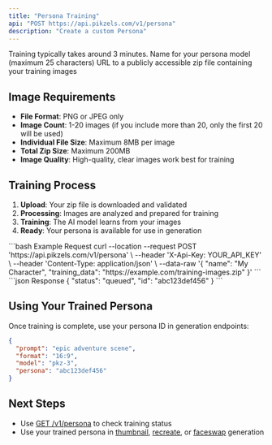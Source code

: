 ```yaml
---
title: "Persona Training"
api: "POST https://api.pikzels.com/v1/persona"
description: "Create a custom Persona"
---
```


<Warning>
Training typically takes around 3 minutes.
</Warning>

<ParamField body="name" type="string" required>
  Name for your persona model (maximum 25 characters)
</ParamField>

<ParamField body="training_data" type="string" required>
  URL to a publicly accessible zip file containing your training images
</ParamField>

## Image Requirements

- **File Format**: PNG or JPEG only
- **Image Count**: 1-20 images (if you include more than 20, only the first 20 will be used)
- **Individual File Size**: Maximum 8MB per image
- **Total Zip Size**: Maximum 200MB
- **Image Quality**: High-quality, clear images work best for training

## Training Process

1. **Upload**: Your zip file is downloaded and validated
2. **Processing**: Images are analyzed and prepared for training
3. **Training**: The AI model learns from your images
4. **Ready**: Your persona is available for use in generation

<RequestExample>
```bash Example Request
curl --location --request POST 'https://api.pikzels.com/v1/persona' \
--header 'X-Api-Key: YOUR_API_KEY' \
--header 'Content-Type: application/json' \
--data-raw '{
  "name": "My Character",
  "training_data": "https://example.com/training-images.zip"
}'
```
</RequestExample>

<ResponseExample>
```json Response
{
  "status": "queued",
  "id": "abc123def456"
}
```
</ResponseExample>

## Using Your Trained Persona

Once training is complete, use your persona ID in generation endpoints:

```json
{
  "prompt": "epic adventure scene",
  "format": "16:9", 
  "model": "pkz-3",
  "persona": "abc123def456"
}
```

## Next Steps

- Use [GET /v1/persona](/api-reference/endpoint/persona-status) to check training status
- Use your trained persona in [thumbnail](/api-reference/endpoint/thumbnail), [recreate](/api-reference/endpoint/recreate), or [faceswap](/api-reference/endpoint/faceswap) generation